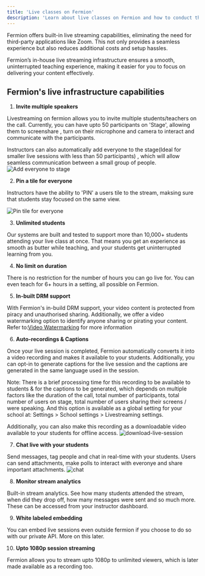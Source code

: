 ```yaml
---
title: 'Live classes on Fermion'
description: 'Learn about live classes on Fermion and how to conduct them properly'
---
```


Fermion offers built-in live streaming capabilities, eliminating the need for third-party applications like Zoom. This not only provides a seamless experience but also reduces additional costs and setup hassles.

Fermion’s in-house live streaming infrastructure ensures a smooth, uninterrupted teaching experience, making it easier for you to focus on delivering your content effectively.

## Fermion's live infrastructure capabilities

1. **Invite multiple speakers**

Livestreaming on fermion allows you to invite multiple students/teachers on the call. Currently, you can have upto 50 participants on 'Stage', allowing them to screenshare , turn on their microphone and camera to interact and communicate with the participants.

Instructors can also automatically add everyone to the stage(Ideal for smaller live sessions with less than 50 participants) , which will allow seamless communication between a small group of people.
![Add everyone to stage](https://67d6ad5ef66ee0901532fd2f.storage.fermion.app/public-uncached/object-store-public-files/uploads/22-09-2025/seelen-ui_b0OT9b6Nzn.kpfkdw.png)


2. **Pin a tile for everyone**

Instructors have the ability to 'PIN' a users tile to the stream, maksing sure that students stay focused on the same view.

![Pin tile for everyone](https://67d6ad5ef66ee0901532fd2f.storage.fermion.app/public-uncached/object-store-public-files/uploads/22-09-2025/seelen-ui_EjLoHMTZsT.yhqihy.png)


3. **Unlimited students**

Our systems are built and tested to support more than 10,000+ students attending your live class at once. That means you get an experience as smooth as butter while teaching, and your students get uninterrupted learning from you.

4. **No limit on duration**

There is no restriction for the number of hours you can go live for. You can even teach for 6+ hours in a setting, all possible on Fermion.

5. **In-built DRM support**

With Fermion's in-build DRM support, your video content is protected from piracy and unauthorised sharing. Additionally, we offer a video watermarking option to identify anyone sharing or pirating your content. Refer to:[Video Watermarking](https://docs.fermion.app/recorded-videos/introduction#video-watermarking) for more information

6. **Auto-recordings & Captions**

Once your live session is completed, Fermion automatically converts it into a video recording and makes it available to your students. Additionally, you can opt-in to generate captions for the live session and the captions are generated in the same language used in the session.

Note: There is a brief processing time for this recording to be available to students & for the captions to be generated, which depends on multiple factors like the duration of the call, total number of participants, total number of users on stage,  total number of users sharing their screens / were speaking. And this option is available as a global setting for your school at: Settings > School settings > Livestreaming settings.

Additionally, you can also make this recording as a downloadable video available to your students for offline access.
![download-live-session](https://67d6ad5ef66ee0901532fd2f.storage.fermion.app/public-uncached/object-store-public-files/uploads/30-09-2025/Arc_XYS92Wd1Dh.rhbfwz.png)

7. **Chat live with your students**

Send messages, tag people and chat in real-time with your students. Users can send attachments, make polls to interact with everonye and share important attachments.
![chat](https://67d6ad5ef66ee0901532fd2f.storage.fermion.app/public-uncached/object-store-public-files/uploads/22-09-2025/seelen-ui_rlTAKq8QEn.itbisa.png)

8. **Monitor stream analytics**

Built-in stream analytics. See how many students attended the stream, when did they drop off, how many messages were sent and so much more. These can be accessed from your instructor dashboard.

9. **White labeled embedding**

You can embed live sessions even outside fermion if you choose to do so with our private API. More on this later.

10. **Upto 1080p session streaming**

Fermion allows you to stream upto 1080p to unlimited viewers, which is later made available as a recording too.
